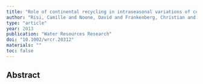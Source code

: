 ```yaml
---
title: "Role of continental recycling in intraseasonal variations of continental moisture as deduced from model simulations and water vapor isotopic measurements"
author: "Risi, Camille and Noone, David and Frankenberg, Christian and Worden, John"
type: "article"
year: 2013
publication: "Water Resources Research"
doi: "10.1002/wrcr.20312"
materials: ""
toc: false
---
```


## Abstract

